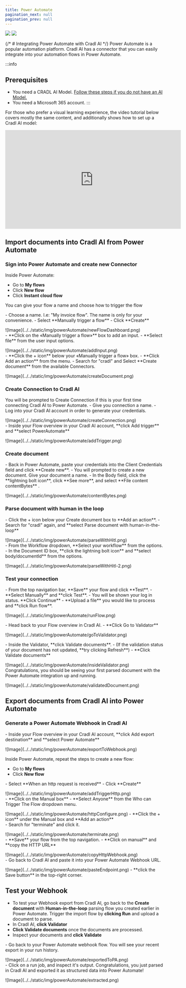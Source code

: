 ```yaml
---
title: Power Automate
pagination_next: null
pagination_prev: null
---
```


<div style={{ display: "flex", height: "70px", width: "100%" }}>
  <img
    className="page-powerAutomate-cradlLogo"
    src="/img/logo/powerAutomate.svg"
  />
  <img
    className="page-powerAutomate-cradlLogo"
    src="/img/logo/cradl-docs-black.svg"
  />
</div>

{/* # Integrating Power Automate with Cradl AI */}
Power Automate is a popular automation platform. Cradl AI has a connector that you can easily integrate into your automation flows in Power Automate.

:::info

## Prerequisites

- You need a CRADL AI Model. [Follow these steps if you do not have an AI Model.](/aiStudio/new-model)
- You need a Microsoft 365 account.
  :::

For those who prefer a visual learning experience, the video tutorial below covers mostly the same content, and additionally shows how to set up a Cradl AI model:

<iframe
  width="560"
  height="315"
  src="https://www.youtube.com/embed/hrgoQDufhSQ?si=hs-FOOryK41t_wFq"
  title="YouTube video player"
  frameborder="0"
  allow="accelerometer; autoplay; clipboard-write; encrypted-media; gyroscope; picture-in-picture; web-share"
  referrerpolicy="strict-origin-when-cross-origin"
  allowfullscreen
></iframe>

<div class="utils-spacerBottom-md"></div>

## Import documents into Cradl AI from Power Automate

### Sign into Power Automate and create new Connector

Inside Power Automate:

- Go to **My flows**
- Click **New flow**
- Click **Instant cloud flow**

You can give your flow a name and choose how to trigger the flow

<!-- prettier-ignore-start -->
  <div class="image-backdrop">
- Choose a name. I.e: "My invoice flow". The name is only for your convenience.
- Select **Manually trigger a flow**
- Click **Create**
  <p class="image-backdrop-caption text-sm"></p>
  ![Image](../../static/img/powerAutomate/newFlowDashboard.png)

</div>

<div class="image-backdrop">
- **Click on the «Manually trigger a flow»** box to add an input. 
- **Select file** from the user input options.
  <p class="image-backdrop-caption text-sm"></p>
  ![Image](../../static/img/powerAutomate/addInput.png)

</div>

<div class="image-backdrop">
  - **Click the + icon** below your «Manually trigger a flow» box. 
  - **Click Add an action** from the menu. 
  - Search for "cradl" and Select **Create document** from the available Connectors.
  <p class="image-backdrop-caption text-sm"></p>
  ![Image](../../static/img/powerAutomate/createDocument.png)
</div>

### Create Connection to Cradl AI

<div class="image-backdrop">
  You will be prompted to Create Connection if this is your first time
  connecting Cradl AI to Power Automate. - Give you connection a name. - Log
  into your Cradl AI account in order to generate your credentials.
  <p class="image-backdrop-caption text-sm"></p>
  ![Image](../../static/img/powerAutomate/createConnection.png)
</div>

<div class="image-backdrop">
  - Inside your Flow overview in your Cradl AI account, **click Add trigger**
  and **select PowerAutomate**
  <p class="image-backdrop-caption text-sm"></p>
  ![Image](../../static/img/powerAutomate/addTrigger.png)
</div>

### Create document

<div class="image-backdrop">
  - Back in Power Automate, paste your credentials into the Client Credentials field and click **Create new**. 
  - You will prompted to create a new document. Give your document a name. 
  - In the Body field, click the **lightning bolt icon**, click **See more**, and select **File content contentBytes** .
  <p class="image-backdrop-caption text-sm"></p>
  ![Image](../../static/img/powerAutomate/contentBytes.png)
</div>

### Parse document with human in the loop

<div class="image-backdrop">
  - Click the + icon below your Create document box to **Add an action**. 
  - Search for "cradl" again, and **select Parse document with human-in-the-loop**
  <p class="image-backdrop-caption text-sm"></p>
  ![Image](../../static/img/powerAutomate/parseWithHitl.png)
</div>

<div class="image-backdrop">
  - From the Workflow dropdown, **Select your workflow** from the options. 
  - In the Document ID box, **click the lightning bolt icon** and **select body/documentId** from the options.
  <p class="image-backdrop-caption text-sm"></p>
  ![Image](../../static/img/powerAutomate/parseWithHitl-2.png)
</div>

### Test your connection

<div class="image-backdrop">
  - From the top navigation bar, **Save** your flow and click **Test**. 
  - **Select Manually** and **click Test**. 
  - You will be shown your log in status. **Click Continue** 
  - **Upload a file** you would like to process and **click Run flow**.
  <p class="image-backdrop-caption text-sm"></p>
![Image](../../static/img/powerAutomate/runFlow.png)

</div>

<div class="image-backdrop">
<p class="image-backdrop-caption text-sm"></p>
- Head back to your Flow overview in Cradl AI.
- **Click Go to Validator**
  <p class="image-backdrop-caption text-sm"></p>
    ![Image](../../static/img/powerAutomate/goToValidator.png)
</div>

<div class="image-backdrop">
<p class="image-backdrop-caption text-sm"></p>
- Inside the Validator, **click Validate documents**.
- (If the validation status of your document has not updated, **try clicking Refresh**)
- **Click Validate documents**
  <p class="image-backdrop-caption text-sm"></p>
    ![Image](../../static/img/powerAutomate/insideValidator.png)
</div>

<div class="image-backdrop">
Congratulations, you should be seeing your first parsed document with the Power Automate integration up and running.
  <p class="image-backdrop-caption text-sm"></p>
    ![Image](../../static/img/powerAutomate/validatedDocument.png)
</div>

## Export documents from Cradl AI into Power Automate

### Generate a Power Automate Webhook in Cradl AI

<div class="image-backdrop">
- Inside your Flow overview in your Cradl AI account, **click Add export destination** and **select Power Automate**

<p class="image-backdrop-caption text-sm"></p>
    ![Image](../../static/img/powerAutomate/exportToWebhook.png)
</div>

Inside Power Automate, repeat the steps to create a new flow:

- Go to **My flows**
- Click **New flow**

<div class="image-backdrop">
  - Select **When an http request is received** - Click **Create**
  <p class="image-backdrop-caption text-sm"></p>
  ![Image](../../static/img/powerAutomate/addTriggerHttp.png)
</div>

<div class="image-backdrop">
  - **Click on the Manual box** - **Select Anyone** from the Who can Trigger The
  Flow dropdown menu.
  <p class="image-backdrop-caption text-sm"></p>
  ![Image](../../static/img/powerAutomate/httpConfigure.png) - **Click the + icon**
  under the Manual box and **Add an action**
</div>

<div class="image-backdrop">
  - Search for "terminate" and click it.
  <p class="image-backdrop-caption text-sm"></p>
  ![Image](../../static/img/powerAutomate/terminate.png)
</div>

<div class="image-backdrop">
  - **Save** your flow from the top navigation. - **Click on manual** and **copy
  the HTTP URL**
  <p class="image-backdrop-caption text-sm"></p>
  ![Image](../../static/img/powerAutomate/copyHttpWebhook.png)
</div>

<div class="image-backdrop">
  - Go back to Cradl AI and paste it into your Power Automate Webhook URL.
  <p class="image-backdrop-caption text-sm"></p>
  ![Image](../../static/img/powerAutomate/pasteEndpoint.png) - **click the Save button**
  in the top-right corner.
</div>

## Test your Webhook

- To test your Webhook export from Cradl AI, go back to the **Create document** with **Human-in-the-loop** parsing flow you created earlier in Power Automate. Trigger the import flow by **clicking Run** and upload a document to parse.
- In Cradl AI, **click Validator**
- **Click Validate documents** once the documents are processed.
- Inspect your documents and **click Validate**

<div class="image-backdrop">
  - Go back to your Power Automate webhook flow. You will see your recent export
  in your run history.
  <p class="image-backdrop-caption text-sm"></p>
  ![Image](../../static/img/powerAutomate/exportedToPA.png)
</div>

<div class="image-backdrop">
  - Click on a run job, and inspect it's output. Congratulations, you just
  parsed in Cradl AI and exported it as structured data into Power Automate!
  <p class="image-backdrop-caption text-sm"></p>
  ![Image](../../static/img/powerAutomate/extracted.png)
</div>

<!-- prettier-ignore-end -->
